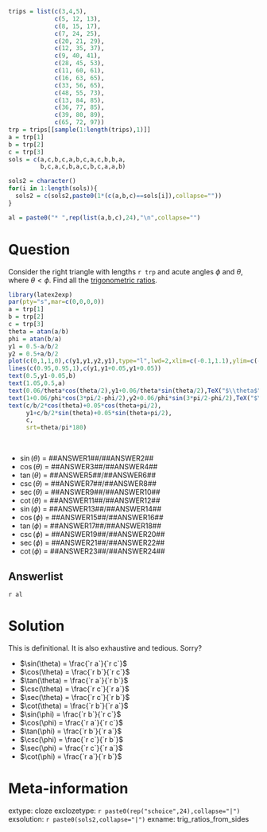 ```r
trips = list(c(3,4,5),
             c(5, 12, 13),
             c(8, 15, 17),
             c(7, 24, 25),
             c(20, 21, 29),
             c(12, 35, 37),
             c(9, 40, 41),
             c(28, 45, 53),
             c(11, 60, 61),
             c(16, 63, 65),
             c(33, 56, 65),
             c(48, 55, 73),
             c(13, 84, 85),
             c(36, 77, 85),
             c(39, 80, 89),
             c(65, 72, 97))
trp = trips[[sample(1:length(trips),1)]]
a = trp[1]
b = trp[2]
c = trp[3]
sols = c(a,c,b,c,a,b,c,a,c,b,b,a,
         b,c,a,c,b,a,c,b,c,a,a,b)

sols2 = character()
for(i in 1:length(sols)){
  sols2 = c(sols2,paste0(1*(c(a,b,c)==sols[i]),collapse=""))
}

al = paste0("* ",rep(list(a,b,c),24),"\n",collapse="")
```

Question
========

Consider the right triangle with lengths `r trp` and acute angles $\phi$ and $\theta$, where $\theta<\phi$. Find all the [trigonometric ratios](https://en.wikipedia.org/wiki/Trigonometric_functions#Right-angled_triangle_definitions). 

```r
library(latex2exp)
par(pty="s",mar=c(0,0,0,0))
a = trp[1]
b = trp[2]
c = trp[3]
theta = atan(a/b)
phi = atan(b/a)
y1 = 0.5-a/b/2
y2 = 0.5+a/b/2
plot(c(0,1,1,0),c(y1,y1,y2,y1),type="l",lwd=2,xlim=c(-0.1,1.1),ylim=c(-0.1,1.1))
lines(c(0.95,0.95,1),c(y1,y1+0.05,y1+0.05))
text(0.5,y1-0.05,b)
text(1.05,0.5,a)
text(0.06/theta*cos(theta/2),y1+0.06/theta*sin(theta/2),TeX("$\\theta$"))
text(1+0.06/phi*cos(3*pi/2-phi/2),y2+0.06/phi*sin(3*pi/2-phi/2),TeX("$\\phi$"))
text(c/b/2*cos(theta)+0.05*cos(theta+pi/2),
     y1+c/b/2*sin(theta)+0.05*sin(theta+pi/2),
     c,
     srt=theta/pi*180)


```
\



* $\sin(\theta)$ = ##ANSWER1##/##ANSWER2##
* $\cos(\theta)$ = ##ANSWER3##/##ANSWER4##
* $\tan(\theta)$ = ##ANSWER5##/##ANSWER6##
* $\csc(\theta)$ = ##ANSWER7##/##ANSWER8##
* $\sec(\theta)$ = ##ANSWER9##/##ANSWER10##
* $\cot(\theta)$ = ##ANSWER11##/##ANSWER12##
* $\sin(\phi)$ = ##ANSWER13##/##ANSWER14##
* $\cos(\phi)$ = ##ANSWER15##/##ANSWER16##
* $\tan(\phi)$ = ##ANSWER17##/##ANSWER18##
* $\csc(\phi)$ = ##ANSWER19##/##ANSWER20##
* $\sec(\phi)$ = ##ANSWER21##/##ANSWER22##
* $\cot(\phi)$ = ##ANSWER23##/##ANSWER24##

Answerlist
--------

`r al`


Solution
========

This is definitional. It is also exhaustive and tedious. Sorry?

* $\sin(\theta) = \frac{`r a`}{`r c`}$
* $\cos(\theta) = \frac{`r b`}{`r c`}$
* $\tan(\theta) = \frac{`r a`}{`r b`}$
* $\csc(\theta) = \frac{`r c`}{`r a`}$
* $\sec(\theta) = \frac{`r c`}{`r b`}$
* $\cot(\theta) = \frac{`r b`}{`r a`}$
* $\sin(\phi) = \frac{`r b`}{`r c`}$
* $\cos(\phi) = \frac{`r a`}{`r c`}$
* $\tan(\phi) = \frac{`r b`}{`r a`}$
* $\csc(\phi) = \frac{`r c`}{`r b`}$
* $\sec(\phi) = \frac{`r c`}{`r a`}$
* $\cot(\phi) = \frac{`r a`}{`r b`}$

Meta-information
============
extype: cloze
exclozetype: `r paste0(rep("schoice",24),collapse="|")`
exsolution: `r paste0(sols2,collapse="|")`
exname: trig_ratios_from_sides